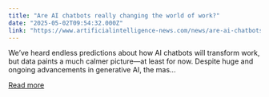 ```yaml
---
title: "Are AI chatbots really changing the world of work?"
date: "2025-05-02T09:54:32.000Z"
link: "https://www.artificialintelligence-news.com/news/are-ai-chatbots-really-changing-the-world-of-work/"
---
```


We&#8217;ve heard endless predictions about how AI chatbots will transform work, but data paints a much calmer picture—at least for now. Despite huge and ongoing advancements in generative AI, the mas...

[Read more](https://www.artificialintelligence-news.com/news/are-ai-chatbots-really-changing-the-world-of-work/)
